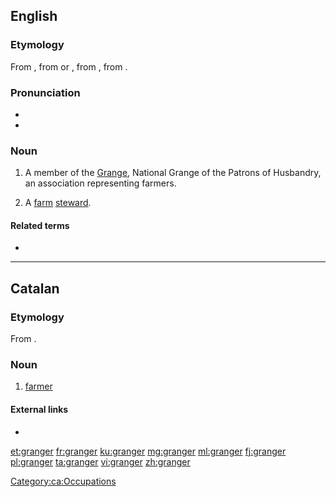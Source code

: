 {{also|Granger}}
==English==

===Etymology===
From {{etyl|xno|en}} {{m|fro|granger}}, from {{etyl|LL.|en}} or {{etyl|ML.|en}} {{m|la|granicārium}}, from {{m|la|granica}}, from {{etyl|la|en}} {{m|la|granum}}.

===Pronunciation===
* {{IPA|/ˈɡɹeɪndʒə(ɹ)/|lang=en}}
* {{rhymes|eɪndʒə(ɹ)|lang=en}}

===Noun===
{{en-noun}}

# {{lb|en|US}} A member of the [[Grange]], National Grange of the Patrons of Husbandry, an association representing farmers.
# {{lb|en|obsolete}} A [[farm]] [[steward]].

====Related terms====
* {{l|en|grange}}

----

==Catalan==

===Etymology===
From {{suffix|granja|er|lang=ca}}.

===Noun===
{{ca-noun|m|f=grangera}}

# [[farmer]]

====External links====
* {{R:IEC2}}

[[Category:ca:Occupations]]

[[et:granger]]
[[fr:granger]]
[[ku:granger]]
[[mg:granger]]
[[ml:granger]]
[[fj:granger]]
[[pl:granger]]
[[ta:granger]]
[[vi:granger]]
[[zh:granger]]